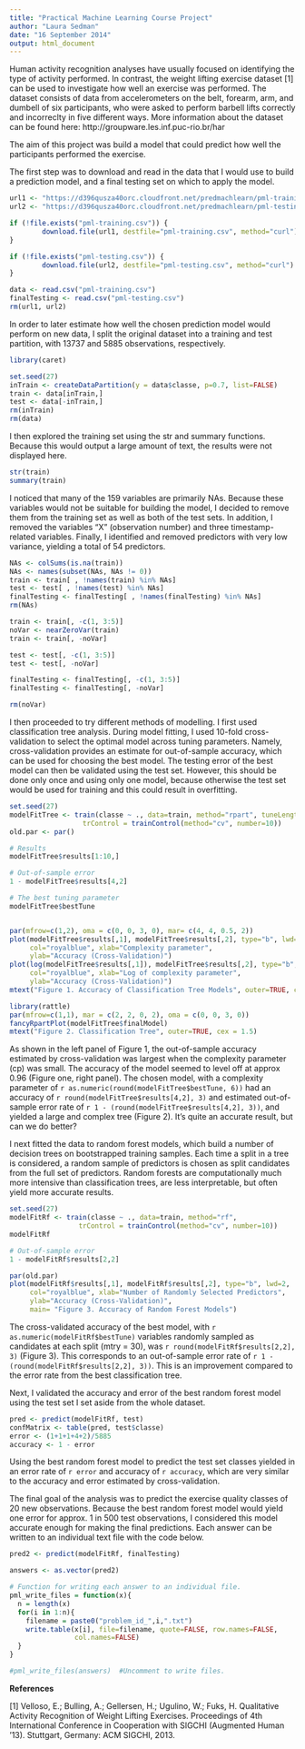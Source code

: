 ```yaml
---
title: "Practical Machine Learning Course Project"
author: "Laura Sedman"
date: "16 September 2014"
output: html_document
---
```


Human activity recognition analyses have usually focused on identifying the type
of activity performed. In contrast, the weight lifting exercise dataset [1] can
be used to investigate how well an exercise was performed. The dataset consists 
of data from accelerometers on the belt, forearm, arm, and dumbell of six 
participants, who were asked to perform barbell lifts correctly and incorreclty
in five different ways. More information about the dataset can be found here:
http://groupware.les.inf.puc-rio.br/har

The aim of this project was build a model that could predict how well the 
participants performed the exercise.

The first step was to download and read in the data that I would use to build a 
prediction model, and a final testing set on which to apply the model.

```r
url1 <- "https://d396qusza40orc.cloudfront.net/predmachlearn/pml-training.csv"
url2 <- "https://d396qusza40orc.cloudfront.net/predmachlearn/pml-testing.csv"

if (!file.exists("pml-training.csv")) {
        download.file(url1, destfile="pml-training.csv", method="curl")
}

if (!file.exists("pml-testing.csv")) {
        download.file(url2, destfile="pml-testing.csv", method="curl")
}

data <- read.csv("pml-training.csv")
finalTesting <- read.csv("pml-testing.csv")
rm(url1, url2)
```

In order to later estimate how well the chosen prediction model would perform
on new data, I split the original dataset into a training and test partition, 
with 13737 and 5885 observations, respectively.

```r

library(caret)

set.seed(27)
inTrain <- createDataPartition(y = data$classe, p=0.7, list=FALSE)
train <- data[inTrain,]
test <- data[-inTrain,]
rm(inTrain)
rm(data)
```

I then explored the training set using the str and summary functions. Because
this would output a large amount of text, the results were not displayed here.

``` r
str(train)
summary(train)
```

I noticed that many of the 159 variables are primarily NAs. Because these 
variables would not be suitable for building the model, I decided to remove them
from the training set as well as both of the test sets. In addition, I removed 
the variables "X" (observation number) and three timestamp-related variables. 
Finally, I identified and removed predictors with very low variance, yielding a 
total of 54 predictors.

``` r
NAs <- colSums(is.na(train))
NAs <- names(subset(NAs, NAs != 0))
train <- train[ , !names(train) %in% NAs] 
test <- test[ , !names(test) %in% NAs] 
finalTesting <- finalTesting[ , !names(finalTesting) %in% NAs] 
rm(NAs)

train <- train[, -c(1, 3:5)]
noVar <- nearZeroVar(train)
train <- train[, -noVar]

test <- test[, -c(1, 3:5)]
test <- test[, -noVar]

finalTesting <- finalTesting[, -c(1, 3:5)]
finalTesting <- finalTesting[, -noVar]

rm(noVar)
```

I then proceeded to try different methods of modelling. I first used
classification tree analysis. During model fitting, I used 10-fold 
cross-validation to select the optimal model across tuning parameters. Namely,
cross-validation provides an estimate for out-of-sample accuracy, which can be
used for choosing the best model. The testing error of the best model can 
then be validated using the test set. However, this should be done only once and
using only one model, because otherwise the test set would be used for training
and this could result in overfitting.

``` r
set.seed(27)
modelFitTree <- train(classe ~ ., data=train, method="rpart", tuneLength=50,
                  trControl = trainControl(method="cv", number=10))
old.par <- par()

# Results
modelFitTree$results[1:10,]

# Out-of-sample error
1 - modelFitTree$results[4,2]

# The best tuning parameter
modelFitTree$bestTune


par(mfrow=c(1,2), oma = c(0, 0, 3, 0), mar= c(4, 4, 0.5, 2))
plot(modelFitTree$results[,1], modelFitTree$results[,2], type="b", lwd=2, 
     col="royalblue", xlab="Complexity parameter", 
     ylab="Accuracy (Cross-Validation)")
plot(log(modelFitTree$results[,1]), modelFitTree$results[,2], type="b", lwd=2, 
     col="royalblue", xlab="Log of complexity parameter", 
     ylab="Accuracy (Cross-Validation)")
mtext("Figure 1. Accuracy of Classification Tree Models", outer=TRUE, cex = 1.5)

library(rattle)
par(mfrow=c(1,1), mar = c(2, 2, 0, 2), oma = c(0, 0, 3, 0))
fancyRpartPlot(modelFitTree$finalModel)
mtext("Figure 2. Classification Tree", outer=TRUE, cex = 1.5)

```

As shown in the left panel of Figure 1, the out-of-sample accuracy estimated by 
cross-validation was largest when the complexity parameter (cp) was small. The 
accuracy of the model seemed to level off at approx 0.96 (Figure one,
right panel). The chosen model, with a complexity parameter of 
`r as.numeric(round(modelFitTree$bestTune, 6))` had an accuracy of 
`r round(modelFitTree$results[4,2], 3)` and estimated out-of-sample error rate
of `r 1 - (round(modelFitTree$results[4,2], 3))`, and yielded a large and 
complex tree (Figure 2). It's quite an accurate result, but can we do better?

I next fitted the data to random forest models, which build a number
of decision trees on bootstrapped training samples. Each time a split in a tree
is considered, a random sample of predictors is chosen as split candidates from 
the full set of predictors. Random forests are computationally much more
intensive than classification trees, are less interpretable, but often yield 
more accurate results.

``` r
set.seed(27)
modelFitRf <- train(classe ~ ., data=train, method="rf", 
                 trControl = trainControl(method="cv", number=10))
modelFitRf

# Out-of-sample error
1 - modelFitRf$results[2,2]

par(old.par)
plot(modelFitRf$results[,1], modelFitRf$results[,2], type="b", lwd=2, 
     col="royalblue", xlab="Number of Randomly Selected Predictors", 
     ylab="Accuracy (Cross-Validation)", 
     main= "Figure 3. Accuracy of Random Forest Models")
```

The cross-validated accuracy of the best model, with 
`r as.numeric(modelFitRf$bestTune)` variables randomly sampled as candidates at 
each split (mtry = 30), was `r round(modelFitRf$results[2,2], 3)` (Figure 3). 
This corresponds to an out-of-sample error rate of 
`r 1 - (round(modelFitRf$results[2,2], 3))`. This is an improvement compared to 
the error rate from the best classification tree. 

Next, I validated the accuracy and error of the best random forest model using
the test set I set aside from the whole dataset.

``` r
pred <- predict(modelFitRf, test)
confMatrix <- table(pred, test$classe)
error <- (1+1+1+4+2)/5885
accuracy <- 1 - error
```

Using the best random forest model to predict the test set classes yielded in
an error rate of `r error` and accuracy of `r accuracy`, which are very similar 
to the accuracy and error estimated by cross-validation.

The final goal of the analysis was to predict the exercise quality classes of
20 new observations. Because the best random forest model would yield one error 
for approx. 1 in 500 test observations, I considered this model accurate enough
for making the final predictions. Each answer can be written to an individual 
text file with the code below.

``` r
pred2 <- predict(modelFitRf, finalTesting)

answers <- as.vector(pred2)

# Function for writing each answer to an individual file.
pml_write_files = function(x){
  n = length(x)
  for(i in 1:n){
    filename = paste0("problem_id_",i,".txt")
    write.table(x[i], file=filename, quote=FALSE, row.names=FALSE,
                col.names=FALSE)
  }
}

#pml_write_files(answers)  #Uncomment to write files.
```

**References**

[1] Velloso, E.; Bulling, A.; Gellersen, H.; Ugulino, W.; Fuks, H. Qualitative 
Activity Recognition of Weight Lifting Exercises. Proceedings of 4th 
International Conference in Cooperation with SIGCHI (Augmented Human '13). 
Stuttgart, Germany: ACM SIGCHI, 2013.
